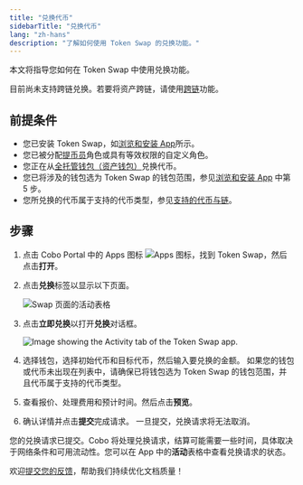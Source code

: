 ```yaml
---
title: "兑换代币"
sidebarTitle: "兑换代币"
lang: "zh-hans"
description: "了解如何使用 Token Swap 的兑换功能。"
---
```


本文将指导您如何在 Token Swap 中使用兑换功能。

<Info>目前尚未支持跨链兑换。若要将资产跨链，请使用[跨链](/cn/apps/token-swap/bridge/introduction)功能。</Info>

## 前提条件
- 您已安装 Token Swap，如[浏览和安装 App](/cn/apps/browse-and-install)所示。
- 您已被分配[提币员](/cn/portal/risk-controls/roles-and-permissions)角色或具有等效权限的自定义角色。
- 您正在从[全托管钱包（资产钱包）](/cn/portal/custodial-wallets/asset-wallets/set-up)兑换代币。
- 您已将涉及的钱包选为 Token Swap 的钱包范围，参见[浏览和安装 App](/cn/apps/browse-and-install) 中第 5 步。
- 您所兑换的代币属于支持的代币类型，参见[支持的代币与链](/cn/apps/token-swap/swap/supported-assets)。

## 步骤

1. 点击 Cobo Portal 中的 Apps 图标 <img src="/en/images/common/icon_apps.svg" className="icon" alt="Apps 图标" />，找到 Token Swap，然后点击**打开**。

2. 点击**兑换**标签以显示以下页面。

    <img src="/cn/images/portal-apps/swap/activity.png" className="screenshot_full_screen" alt="Swap 页面的活动表格" />

3. 点击**立即兑换**以打开**兑换**对话框。

    <img src="/cn/images/portal-apps/swap/now.png" className="screenshot_modal" alt="Image showing the Activity tab of the Token Swap app." />

4. 选择钱包，选择初始代币和目标代币，然后输入要兑换的金额。
<Note>如果您的钱包或代币未出现在列表中，请确保已将钱包选为 Token Swap 的钱包范围，并且代币属于支持的代币类型。</Note>
5. 查看报价、处理费用和预计时间。然后点击**预览**。
6. 确认详情并点击**提交**完成请求。
    <Note>一旦提交，兑换请求将无法取消。</Note>

您的兑换请求已提交。Cobo 将处理兑换请求，结算可能需要一些时间，具体取决于网络条件和可用流动性。您可以在 App 中的**活动**表格中查看兑换请求的状态。

<Tip>欢迎[提交您的反馈](https://forms.zohopublic.com/cobo/form/DocumentFeedbackForm/formperma/QvLOhxJv1_JMsJ-1dleZ8Itb_7rzN-LtgvsDdxosoVI?referrername=manuals)，帮助我们持续优化文档质量！</Tip>